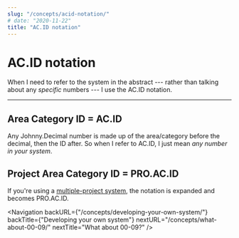 ```yaml
---
slug: "/concepts/acid-notation/"
# date: "2020-11-22"
title: "AC.ID notation"
---
```


# AC.ID notation

When I need to refer to the system in the abstract --- rather than talking about any _specific_ numbers --- I use the <JD>AC.ID</JD> notation.

---

## Area Category ID = AC.ID

Any Johnny.Decimal number is made up of the area/category before the decimal, then the ID after. So when I refer to <JD>AC.ID</JD>, I just mean _any number in your system_.

## Project Area Category ID = PRO.AC.ID

If you're using a [multiple-project system](/concepts/multiple-projects/), the notation is expanded and becomes <JD>PRO.AC.ID</JD>.

<Navigation
	backURL={"/concepts/developing-your-own-system/"}
	backTitle={"Developing your own system"}
	nextURL="/concepts/what-about-00-09/"
	nextTitle="What about 00-09?"
/>
